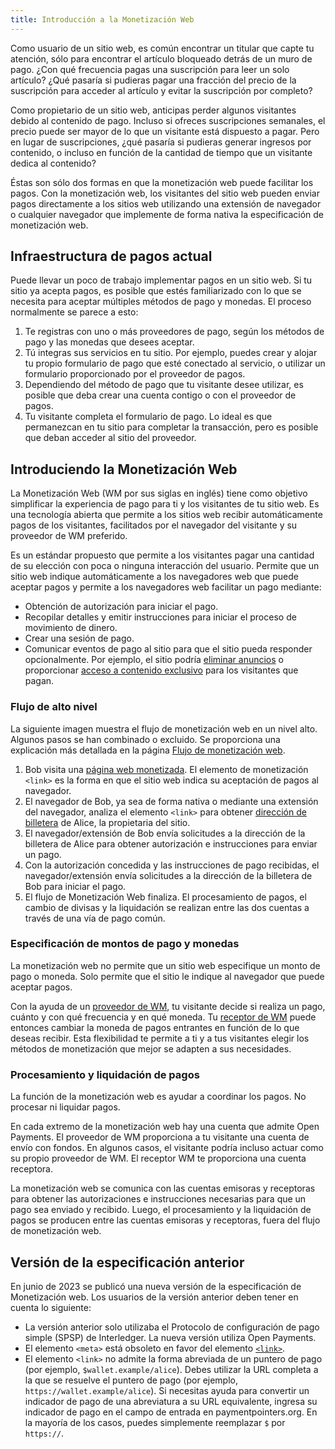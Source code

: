 ```yaml
---
title: Introducción a la Monetización Web
---
```



Como usuario de un sitio web, es común encontrar un titular que capte tu atención, sólo para encontrar el artículo bloqueado detrás de un muro de pago. ¿Con qué frecuencia pagas una suscripción para leer un solo artículo? ¿Qué pasaría si pudieras pagar una fracción del precio de la suscripción para acceder al artículo y evitar la suscripción por completo?

Como propietario de un sitio web, anticipas perder algunos visitantes debido al contenido de pago. Incluso si ofreces suscripciones semanales, el precio puede ser mayor de lo que un visitante está dispuesto a pagar. Pero en lugar de suscripciones, ¿qué pasaría si pudieras generar ingresos por contenido, o incluso en función de la cantidad de tiempo que un visitante dedica al contenido?

Éstas son sólo dos formas en que la monetización web puede facilitar los pagos. Con la monetización web, los visitantes del sitio web pueden enviar pagos directamente a los sitios web utilizando una extensión de navegador o cualquier navegador que implemente de forma nativa la especificación de monetización web.

## Infraestructura de pagos actual

Puede llevar un poco de trabajo implementar pagos en un sitio web. Si tu sitio ya acepta pagos, es posible que estés familiarizado con lo que se necesita para aceptar múltiples métodos de pago y monedas. El proceso normalmente se parece a esto:

1. Te registras con uno o más proveedores de pago, según los métodos de pago y las monedas que desees aceptar.
2. Tú integras sus servicios en tu sitio. Por ejemplo, puedes crear y alojar tu propio formulario de pago que esté conectado al servicio, o utilizar un formulario proporcionado por el proveedor de pagos.
3. Dependiendo del método de pago que tu visitante desee utilizar, es posible que deba crear una cuenta contigo o con el proveedor de pagos.
4. Tu visitante completa el formulario de pago. Lo ideal es que permanezcan en tu sitio para completar la transacción, pero es posible que deban acceder al sitio del proveedor.

## Introduciendo la Monetización Web

La Monetización Web (WM por sus siglas en inglés) tiene como objetivo simplificar la experiencia de pago para ti y los visitantes de tu sitio web. Es una tecnología abierta que permite a los sitios web recibir automáticamente pagos de los visitantes, facilitados por el navegador del visitante y su proveedor de WM preferido.

Es un estándar propuesto que permite a los visitantes pagar una cantidad de su elección con poca o ninguna interacción del usuario. Permite que un sitio web indique automáticamente a los navegadores web que puede aceptar pagos y permite a los navegadores web facilitar un pago mediante:

- Obtención de autorización para iniciar el pago.
- Recopilar detalles y emitir instrucciones para iniciar el proceso de movimiento de dinero.
- Crear una sesión de pago.
- Comunicar eventos de pago al sitio para que el sitio pueda responder opcionalmente. Por ejemplo, el sitio podría [eliminar anuncios](/docs/guides/remove-ads) o proporcionar [acceso a contenido exclusivo](/docs/guides/provide-exclusive-content) para los visitantes que pagan.

### Flujo de alto nivel

La siguiente imagen muestra el flujo de monetización web en un nivel alto. Algunos pasos se han combinado o excluido. Se proporciona una explicación más detallada en la página [Flujo de monetización web](/docs/intro/web-monetization-flow).

<LargeImg
  src='/img/docs/diagram-wm-overview.png'
  alt='Descripción general de alto nivel del flujo de monetización web'
/>

1. Bob visita una [página web monetizada](/docs/guides/monetize-page). El elemento de monetización `<link>` es la forma en que el sitio web indica su aceptación de pagos al navegador.
2. El navegador de Bob, ya sea de forma nativa o mediante una extensión del navegador, analiza el elemento `<link>` para obtener <Tooltip content='Una URL que identifica una cuenta de Open Payments' client:load><a href="./resources/glossary#wallet-address">dirección de billetera</a></Tooltip> de Alice, la propietaria del sitio.
3. El navegador/extensión de Bob envía solicitudes a la dirección de la billetera de Alice para obtener autorización e instrucciones para enviar un pago.
4. Con la autorización concedida y las instrucciones de pago recibidas, el navegador/extensión envía solicitudes a la dirección de la billetera de Bob para iniciar el pago.
5. El flujo de Monetización Web finaliza. El procesamiento de pagos, el cambio de divisas y la liquidación se realizan entre las dos cuentas a través de una vía de pago común.

### Especificación de montos de pago y monedas

La monetización web no permite que un sitio web especifique un monto de pago o moneda. Solo permite que el sitio le indique al navegador que puede aceptar pagos.

Con la ayuda de un <Tooltip content='La entidad que envía un pago' client:load><a href="./resources/glossary#web-monetization-provider">proveedor de WM</a></Tooltip>, tu visitante decide si realiza un pago, cuánto y con qué frecuencia y en qué moneda. Tu <Tooltip content='La entidad que recibe un pago' cliente:load><a href="./resources/glossary#web-monetization-receiver">receptor de WM</a></Tooltip> puede entonces cambiar la moneda de pagos entrantes en función de lo que deseas recibir. Esta flexibilidad te permite a ti y a tus visitantes elegir los métodos de monetización que mejor se adapten a sus necesidades.

### Procesamiento y liquidación de pagos

La función de la monetización web es ayudar a coordinar los pagos. No procesar ni liquidar pagos.

En cada extremo de la monetización web hay una cuenta que admite <LinkOut href="https://openpayments.guide">Open Payments</LinkOut>. El proveedor de WM proporciona a tu visitante una cuenta de envío con fondos. En algunos casos, el visitante podría incluso actuar como su propio proveedor de WM. El receptor WM te proporciona una cuenta receptora.

La monetización web se comunica con las cuentas emisoras y receptoras para obtener las autorizaciones e instrucciones necesarias para que un pago sea enviado y recibido. Luego, el procesamiento y la liquidación de pagos se producen entre las cuentas emisoras y receptoras, fuera del flujo de monetización web.

## Versión de la especificación anterior

En junio de 2023 se publicó una nueva versión de la especificación de Monetización web. Los usuarios de la versión anterior deben tener en cuenta lo siguiente:

- La versión anterior solo utilizaba el Protocolo de configuración de pago simple (SPSP) de Interledger. La nueva versión utiliza <LinkOut href="https://openpayments.guide/">Open Payments</LinkOut>.
- El elemento `<meta>` está obsoleto en favor del elemento [`<link>`](./references/html-link-rel-monetization/).
- El elemento `<link>` no admite la forma abreviada de un puntero de pago (por ejemplo, `$wallet.example/alice`). Debes utilizar la URL completa a la que se resuelve el puntero de pago (por ejemplo, `https://wallet.example/alice`). Si necesitas ayuda para convertir un indicador de pago de una abreviatura a su URL equivalente, ingresa su indicador de pago en el campo de entrada en <LinkOut href="https://paymentpointers.org">paymentpointers.org</LinkOut>. En la mayoría de los casos, puedes simplemente reemplazar `$` por `https://`.
